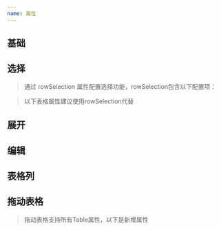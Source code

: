 ```yaml
---
name: 属性
---
```






## 基础

<Props of={Table} />

<Props of={Other} />


## 选择

> 通过 rowSelection 属性配置选择功能，rowSelection包含以下配置项：

<Props of={RowSelection} />

> 以下表格属性建议使用rowSelection代替

<Props of={Selection} />

## 展开

<Props of={Expandable} />

## 编辑

<Props of={Editable} />

## 表格列

<Props of={Column} />

## 拖动表格

> 拖动表格支持所有Table属性，以下是新增属性

<Props of={Draggable} />
